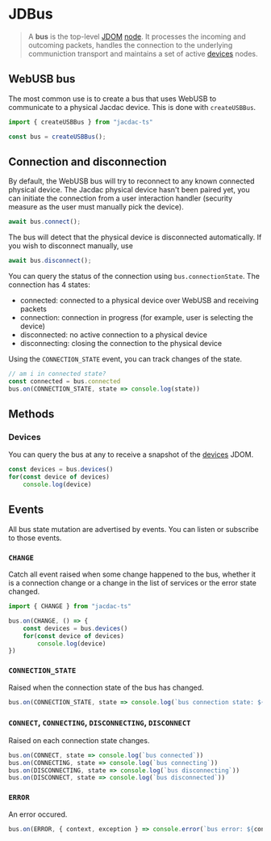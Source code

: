 # JDBus

> A **bus** is the top-level [JDOM](/clients/javascript/jdom/) [node](/clients/javascript/jdom/node/).
It processes the incoming and outcoming packets, 
handles the connection to the underlying communiction transport
and maintains a set of active [devices](/clients/javascript/jdom/device/) nodes.

## WebUSB bus

The most common use is to create a bus that uses WebUSB to
communicate to a physical Jacdac device. This is done with ``createUSBBus``.

```javascript
import { createUSBBus } from "jacdac-ts"

const bus = createUSBBus();
```

## Connection and disconnection

By default, the WebUSB bus will try to reconnect 
to any known connected physical device. The Jacdac physical device hasn't been paired yet,
you can initiate the connection from a user interaction handler (security measure as the user must manually pick the device).

```javascript
await bus.connect();
```

The bus will detect that the physical device is disconnected automatically. If you wish to disconnect manually, use

```javascript
await bus.disconnect();
```

You can query the status of the connection using ``bus.connectionState``. The connection has 4 states:

* connected: connected to a physical device over WebUSB and receiving packets
* connection: connection in progress (for example, user is selecting the device)
* disconnected: no active connection to a physical device
* disconnecting: closing the connection to the physical device

Using the ``CONNECTION_STATE`` event, you can track changes of the state.

```javascript
// am i in connected state?
const connected = bus.connected
bus.on(CONNECTION_STATE, state => console.log(state))
```

## Methods

### Devices

You can query the bus at any to receive a snapshot of the [devices](./device) JDOM.

```javascript
const devices = bus.devices()
for(const device of devices)
    console.log(device)
```

## Events

All bus state mutation are advertised by events. You can listen or subscribe to those events.

### ``CHANGE``

Catch all event raised when some change happened to the bus, whether it is a connection change or a change in the list of services
or the error state changed.

```javascript
import { CHANGE } from "jacdac-ts"

bus.on(CHANGE, () => {
    const devices = bus.devices()
    for(const device of devices)
        console.log(device)
})
```

### ``CONNECTION_STATE``

Raised when the connection state of the bus has changed.

```javascript
bus.on(CONNECTION_STATE, state => console.log(`bus connection state: ${state}`))
```

### ``CONNECT``, ``CONNECTING``, ``DISCONNECTING``, ``DISCONNECT``

Raised on each connection state changes.

```javascript
bus.on(CONNECT, state => console.log(`bus connected`))
bus.on(CONNECTING, state => console.log(`bus connecting`))
bus.on(DISCONNECTING, state => console.log(`bus disconnecting`))
bus.on(DISCONNECT, state => console.log(`bus disconnected`))
```

### ``ERROR``

An error occured.

```javascript
bus.on(ERROR, { context, exception } => console.error(`bus error: ${context}`, exception))
```
